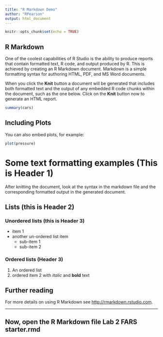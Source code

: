 ```yaml
---
title: "R Markdown Demo"
author: "RPearson"
output: html_document
---
```


```r
knitr::opts_chunk$set(echo = TRUE)
```

## R Markdown

One of the coolest capabilities of R Studio is the ability to produce reports that contain formatted text, R code, and output produced by R. This is achieved by creating an R Markdown document. Markdown is a simple formatting syntax for authoring HTML, PDF, and MS Word documents. 

When you click the **Knit** button a document will be generated that includes both formatted text and the output of any embedded R code chunks within the document, such as the one below. Click on the **Knit** button now to generate an HTML report. 

```r
summary(cars)
```

## Including Plots

You can also embed plots, for example:

```r
plot(pressure)
```

# Some text formatting examples (This is Header 1)

After knitting the document, look at the syntax in the markdown file and the corresponding formatted output in the generated document.

## Lists (this is Header 2)

### Unordered lists (this is Header 3)

* item 1
* another un-ordered list item
  + sub-item 1
  + sub-item 2

### Ordered lists (Header 3)

1. An ordered list
2. ordered item 2 with *italic* and **bold** text

## Further reading

For more details on using R Markdown see <http://rmarkdown.rstudio.com>.

***

## Now, open the R Markdown file Lab 2 FARS starter.rmd
